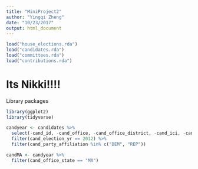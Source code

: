 ```yaml
---
title: "MiniProject2"
author: "Yingqi Zheng"
date: "10/23/2017"
output: html_document
---
```


```r
load("house_elections.rda")
load("candidates.rda")
load("committees.rda")
load("contributions.rda")
```

# Its Nikki!!!!

Library packages
```R
library(ggplot2)
library(tidyverse)
```

```R
candyear <- candidates %>%
  select(-cand_id, -cand_office, -cand_office_district, -cand_ici, -cand_status, -cand_pcc, -cand_st1, -cand_st2, -cand_city, -cand_state) %>%
  filter(cand_election_yr == 2012) %>%
  filter(cand_party_affiliation %in% c("DEM", "REP"))
```


```r
candMA <- candyear %>%
  filter(cand_office_state == "MA")
```





